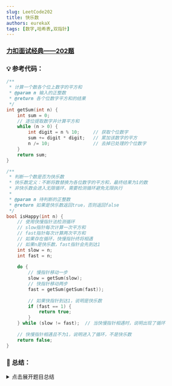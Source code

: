 ```yaml
---
slug: LeetCode202
title: 快乐数
authors: eurekaX
tags: [数字,哈希表,双指针]
---
```



### <B2>[力扣面试经典——202题](https://leetcode.cn/problems/happy-number/description/?envType=study-plan-v2&envId=top-interview-150 "力扣")</B2>

<!-- truncate -->


### 💡 参考代码：

```c
/**
 * 计算一个数各个位上数字的平方和
 * @param n 输入的正整数
 * @return 各个位数字平方和的结果
 */
int getSum(int n) {
    int sum = 0;
    // 逐位提取数字并计算平方和
    while (n > 0) {
        int digit = n % 10;     // 获取个位数字
        sum += digit * digit;   // 累加该数字的平方
        n /= 10;                // 去掉已处理的个位数字
    }
    return sum;
}

/**
 * 判断一个数是否为快乐数
 * 快乐数定义：不断将数替换为各位数字的平方和，最终结果为1的数
 * 非快乐数会进入无限循环，需要检测循环避免无限执行
 * 
 * @param n 待判断的正整数
 * @return 如果是快乐数返回true，否则返回false
 */
bool isHappy(int n) {
    // 使用快慢指针法检测循环
    // slow指针每次计算一次平方和
    // fast指针每次计算两次平方和
    // 如果存在循环，快慢指针终将相遇
    // 如果n是快乐数，fast指针会先到达1
    int slow = n;
    int fast = n;
    
    do {
        // 慢指针移动一步
        slow = getSum(slow);
        // 快指针移动两步
        fast = getSum(getSum(fast));
        
        // 如果快指针到达1，说明是快乐数
        if (fast == 1) {
            return true;
        }
    } while (slow != fast);  // 当快慢指针相遇时，说明出现了循环
    
    // 快慢指针相遇且不为1，说明进入了循环，不是快乐数
    return false;
}
```

### 📖 总结：

<details>
<summary>点击展开题目总结</summary>
# 🤔 快乐数

---

## 1️⃣ 题目核心信息

🎯 **功能描述**：判断一个正整数是否为快乐数。快乐数的定义是：将该数替换为它每个位置上的数字的平方和，重复这个过程直到这个数变为 1（为快乐数），或者进入无限循环但始终变不到 1（非快乐数）。

📥 **输入输出**：
- **输入**：`n` - `待判断的正整数（1 <= n <= 2^31 - 1）`
- **输出**：布尔值，如果是快乐数返回 true，否则返回 false

---

## 2️⃣ 实现原理

💡 **核心思路**：使用快慢指针法（Floyd 判圈算法）检测是否出现循环。慢指针每次计算一次平方和，快指针每次计算两次平方和。如果存在循环，快慢指针终将相遇；如果是快乐数，快指针会先到达 1。

📋 **实现步骤**：
1. 编写辅助函数 `getSum` 计算一个数各位数字的平方和
2. 初始化快慢指针都指向输入数字 n
3. 循环中慢指针移动一步，快指针移动两步
4. 如果快指针到达 1，返回 true（是快乐数）
5. 如果快慢指针相遇且不为 1，说明进入循环，返回 false

---

## 3️⃣ 关键点解析

最优解使用快慢指针法，空间复杂度为 O(1)，这是经典的 Floyd 判圈算法应用。

### 🎯 代码技巧
- 使用快慢指针检测循环，避免使用额外存储空间
- 分离计算平方和的逻辑到独立函数，提高代码可读性
- 利用 do-while 循环结构确保至少执行一次循环体

## 4️⃣ 使用场景

### ✅ 适用情况：
- 检测链表或序列中的循环
- 数字变换类问题中判断是否进入循环状态
- 需要常数空间复杂度的循环检测问题

### ⚠️ 前提条件：
- 输入为正整数
- 变换过程确定且可预测

## 5️⃣ 复杂度分析

- ⏱️ 时间复杂度：O(log n) - 每次计算平方和需要 O(log n) 时间，循环次数是常数级别
- 💾 空间复杂度：O(1) - 只使用了常数级别的额外空间

## 6️⃣ 注意事项

### 🚩 边界情况：
- 输入为 1（本身就是快乐数）
- 输入为单个数字但非 1 的情况
- 大整数输入的情况

### 💥 易错点：
- 忘记处理快指针到达 1 的情况直接返回 false
- 循环条件判断错误，可能导致无限循环
- 没有正确实现各位数字平方和的计算逻辑

## 7️⃣ 补充说明

#### 以 `n = 19` 为例

我们通过具体例子 `n = 19` 来逐步演示 `isHappy` 函数的执行过程：

#### 🔢 第一步：初始化
- `slow = 19`
- `fast = 19`

#### 🔄 第二步：进入循环

**第1次循环：**
- `slow = getSum(19) = 1² + 9² = 1 + 81 = 82`
- `fast = getSum(getSum(19)) = getSum(82) = 8² + 2² = 64 + 4 = 68`
- 检查 `fast == 1`？否，68 ≠ 1
- 检查 `slow != fast`？是，82 ≠ 68，继续循环

**第2次循环：**
- `slow = getSum(82) = 8² + 2² = 64 + 4 = 68`
- `fast = getSum(getSum(68)) = getSum(100) = 1² + 0² + 0² = 1`
- 检查 `fast == 1`？是，返回 `true`

#### ✅ 最终结果
由于快指针 `fast` 在第2次循环中变为 1，函数返回 `true`，表明 19 是一个快乐数。

#### 📈 getSum 函数执行过程示例
当计算 `getSum(19)` 时：
1. `digit = 19 % 10 = 9`，`sum = 0 + 9² = 81`，`n = 19 / 10 = 1`
2. `digit = 1 % 10 = 1`，`sum = 81 + 1² = 82`，`n = 1 / 10 = 0`
3. 返回 `sum = 82`

这个逐步执行过程展示了如何通过快慢指针法判断快乐数，避免了无限循环的可能。



</details>
